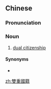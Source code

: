 ==Chinese==
{{zh-forms|s=双重国籍|type=22}}

===Pronunciation===
{{zh-pron
|m=shuāngchóng guójí
|c=soeng1 cung4 gwok3 zik6
|cat=n
}}

===Noun===
{{zh-noun}}

# [[dual citizenship]]

====Synonyms====
* {{zh-l|二重國籍}}

[[zh:雙重國籍]]